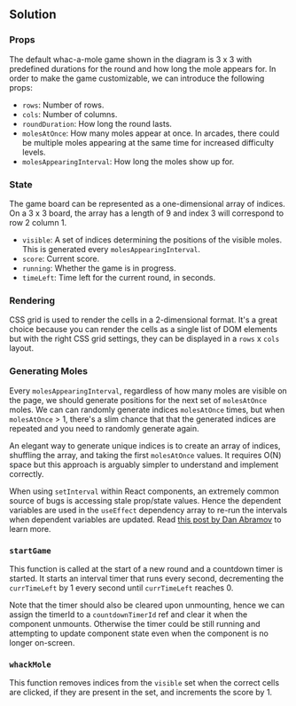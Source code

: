 
## Solution

### Props

The default whac-a-mole game shown in the diagram is 3 x 3 with predefined durations for the round and how long the mole appears for. In order to make the game customizable, we can introduce the following props:

- `rows`: Number of rows.
- `cols`: Number of columns.
- `roundDuration`: How long the round lasts.
- `molesAtOnce`: How many moles appear at once. In arcades, there could be multiple moles appearing at the same time for increased difficulty levels.
- `molesAppearingInterval`: How long the moles show up for.

### State

The game board can be represented as a one-dimensional array of indices. On a 3 x 3 board, the array has a length of 9 and index 3 will correspond to row 2 column 1.

- `visible`: A set of indices determining the positions of the visible moles. This is generated every `molesAppearingInterval`.
- `score`: Current score.
- `running`: Whether the game is in progress.
- `timeLeft`: Time left for the current round, in seconds.

### Rendering

CSS grid is used to render the cells in a 2-dimensional format. It's a great choice because you can render the cells as a single list of DOM elements but with the right CSS grid settings, they can be displayed in a `rows` x `cols` layout.

### Generating Moles

Every `molesAppearingInterval`, regardless of how many moles are visible on the page, we should generate positions for the next set of `molesAtOnce` moles. We can can randomly generate indices `molesAtOnce` times, but when `molesAtOnce` > 1, there's a slim chance that that the generated indices are repeated and you need to randomly generate again.

An elegant way to generate unique indices is to create an array of indices, shuffling the array, and taking the first `molesAtOnce` values. It requires O(N) space but this approach is arguably simpler to understand and implement correctly.

When using `setInterval` within React components, an extremely common source of bugs is accessing stale prop/state values. Hence the dependent variables are used in the `useEffect` dependency array to re-run the intervals when dependent variables are updated. Read [this post by Dan Abramov](https://overreacted.io/making-setinterval-declarative-with-react-hooks/) to learn more.

### `startGame`

This function is called at the start of a new round and a countdown timer is started. It starts an interval timer that runs every second, decrementing the `currTimeLeft` by 1 every second until `currTimeLeft` reaches 0.

Note that the timer should also be cleared upon unmounting, hence we can assign the timerId to a `countdownTimerId` ref and clear it when the component unmounts. Otherwise the timer could be still running and attempting to update component state even when the component is no longer on-screen.

### `whackMole`

This function removes indices from the `visible` set when the correct cells are clicked, if they are present in the set, and increments the score by 1.

<TestCases />
<Notes />
